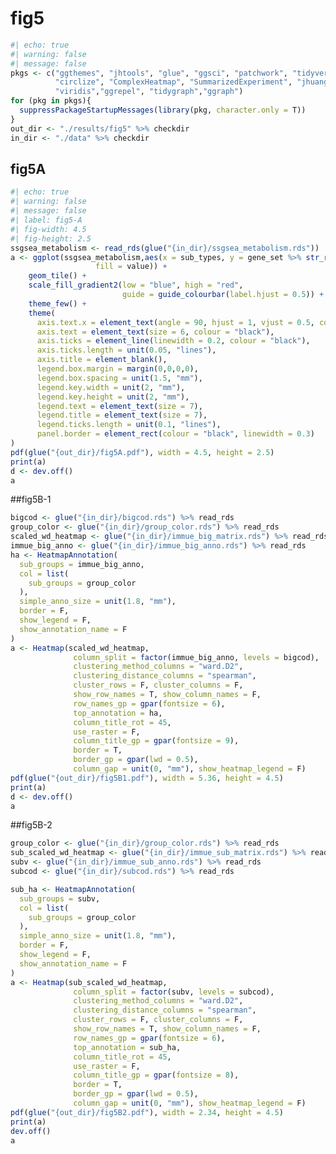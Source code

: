# fig5

```r
#| echo: true
#| warning: false
#| message: false 
pkgs <- c("ggthemes", "jhtools", "glue", "ggsci", "patchwork", "tidyverse",
          "circlize", "ComplexHeatmap", "SummarizedExperiment", "jhuanglabRNAseq",
          "viridis","ggrepel", "tidygraph","ggraph")
for (pkg in pkgs){
  suppressPackageStartupMessages(library(pkg, character.only = T))
}
out_dir <- "./results/fig5" %>% checkdir
in_dir <- "./data" %>% checkdir

```
## fig5A
```r
#| echo: true
#| warning: false
#| message: false 
#| label: fig5-A
#| fig-width: 4.5
#| fig-height: 2.5
ssgsea_metabolism <- read_rds(glue("{in_dir}/ssgsea_metabolism.rds"))
a <- ggplot(ssgsea_metabolism,aes(x = sub_types, y = gene_set %>% str_replace_all("_", " ") %>% str_wrap(width = 30),
                   fill = value)) +
    geom_tile() +
    scale_fill_gradient2(low = "blue", high = "red",
                         guide = guide_colourbar(label.hjust = 0.5)) +
    theme_few() +
    theme(
      axis.text.x = element_text(angle = 90, hjust = 1, vjust = 0.5, colour = "black"),
      axis.text = element_text(size = 6, colour = "black"),
      axis.ticks = element_line(linewidth = 0.2, colour = "black"),
      axis.ticks.length = unit(0.05, "lines"),
      axis.title = element_blank(),
      legend.box.margin = margin(0,0,0,0),
      legend.box.spacing = unit(1.5, "mm"),
      legend.key.width = unit(2, "mm"),
      legend.key.height = unit(2, "mm"),
      legend.text = element_text(size = 7),
      legend.title = element_text(size = 7),
      legend.ticks.length = unit(0.1, "lines"),
      panel.border = element_rect(colour = "black", linewidth = 0.3)
)
pdf(glue("{out_dir}/fig5A.pdf"), width = 4.5, height = 2.5)
print(a)
d <- dev.off()
a
```
##fig5B-1
```r
bigcod <- glue("{in_dir}/bigcod.rds") %>% read_rds
group_color <- glue("{in_dir}/group_color.rds") %>% read_rds
scaled_wd_heatmap <- glue("{in_dir}/immue_big_matrix.rds") %>% read_rds
immue_big_anno <- glue("{in_dir}/immue_big_anno.rds") %>% read_rds
ha <- HeatmapAnnotation(
  sub_groups = immue_big_anno,
  col = list(
    sub_groups = group_color
  ),
  simple_anno_size = unit(1.8, "mm"),
  border = F,
  show_legend = F,
  show_annotation_name = F
)
a <- Heatmap(scaled_wd_heatmap,
              column_split = factor(immue_big_anno, levels = bigcod),
              clustering_method_columns = "ward.D2",
              clustering_distance_columns = "spearman",
              cluster_rows = F, cluster_columns = F,
              show_row_names = T, show_column_names = F,
              row_names_gp = gpar(fontsize = 6),
              top_annotation = ha,
              column_title_rot = 45,
              use_raster = F,
              column_title_gp = gpar(fontsize = 9),
              border = T,
              border_gp = gpar(lwd = 0.5),
              column_gap = unit(0, "mm"), show_heatmap_legend = F)
pdf(glue("{out_dir}/fig5B1.pdf"), width = 5.36, height = 4.5)
print(a)
d <- dev.off()
a
```
##fig5B-2
```r
group_color <- glue("{in_dir}/group_color.rds") %>% read_rds
sub_scaled_wd_heatmap <- glue("{in_dir}/immue_sub_matrix.rds") %>% read_rds
subv <- glue("{in_dir}/immue_sub_anno.rds") %>% read_rds
subcod <- glue("{in_dir}/subcod.rds") %>% read_rds

sub_ha <- HeatmapAnnotation(
  sub_groups = subv,
  col = list(
    sub_groups = group_color
  ),
  simple_anno_size = unit(1.8, "mm"),
  border = F,
  show_legend = F,
  show_annotation_name = F
)
a <- Heatmap(sub_scaled_wd_heatmap,
              column_split = factor(subv, levels = subcod),
              clustering_method_columns = "ward.D2",
              clustering_distance_columns = "spearman",
              cluster_rows = F, cluster_columns = F,
              show_row_names = T, show_column_names = F,
              row_names_gp = gpar(fontsize = 6),
              top_annotation = sub_ha,
              column_title_rot = 45,
              use_raster = F,
              column_title_gp = gpar(fontsize = 8),
              border = T,
              border_gp = gpar(lwd = 0.5),
              column_gap = unit(0, "mm"), show_heatmap_legend = F) 
pdf(glue("{out_dir}/fig5B2.pdf"), width = 2.34, height = 4.5)
print(a)
dev.off()
a
```